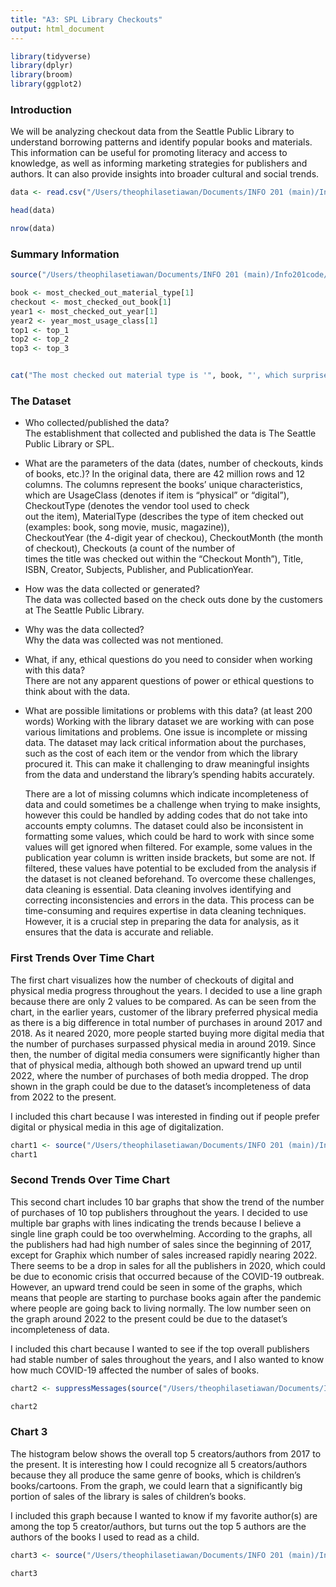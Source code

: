 ```yaml
---
title: "A3: SPL Library Checkouts"
output: html_document
---
```


```r
library(tidyverse)
library(dplyr)
library(broom)
library(ggplot2)
```

### Introduction

We will be analyzing checkout data from the Seattle Public Library to understand borrowing patterns and identify popular books and materials. This information can be useful for promoting literacy and access to knowledge, as well as informing marketing strategies for publishers and authors. It can also provide insights into broader cultural and social trends.
```r
data <- read.csv("/Users/theophilasetiawan/Documents/INFO 201 (main)/Info201code/a3-spl-checkouts-theophilaabigail/2017-2023-10-Checkouts-SPL-Data.csv")
```

```r
head(data)
```
```r
nrow(data)
```


### Summary Information

```r
source("/Users/theophilasetiawan/Documents/INFO 201 (main)/Info201code/a3-spl-checkouts-theophilaabigail/summary.R")

book <- most_checked_out_material_type[1]
checkout <- most_checked_out_book[1]
year1 <- most_checked_out_year[1]
year2 <- year_most_usage_class[1]
top1 <- top_1
top2 <- top_2
top3 <- top_3


cat("The most checked out material type is '", book, "', which surprised me a little because I thought it would be EBOOK. The most checked out book is '", checkout, "', and I personally have never heard of that book. I wanted to know if the top sales book would be a book I know or one of my favorite, but it was not. The year in which the most checked out material type is books is '", year1, "', which is to be expected since in '", year1, "' digital books were not too popular yet. The year in which the most usage class checked out is digital is '", year2, "', which makes sense because more people are going digital these days. The top 3 publishers based on the most number of check outs are '", top1, "', '", top2, "', '", top3, "', and I have only heard of HarperCollins.")
```


### The Dataset

- Who collected/published the data?  
  The establishment that collected and published the data is The Seattle Public Library or SPL.
  
- What are the parameters of the data (dates, number of checkouts, kinds of books, etc.)?
  In the original data, there are 42 million rows and 12 columns. The columns represent the books' unique characteristics,   which are UsageClass (denotes if item is “physical” or “digital”), CheckoutType (denotes the vendor tool used to check  
  out the item), MaterialType (describes the type of item checked out (examples: book, song movie, music, magazine)),  
  CheckoutYear (the 4-digit year of checkou), CheckoutMonth (the month of checkout), Checkouts (a count of the number of  
  times the title was checked out within the “Checkout Month"), Title, ISBN, Creator, Subjects, Publisher, and 
  PublicationYear.
  
- How was the data collected or generated?  
  The data was collected based on the check outs done by the customers at The Seattle Public Library.
  
- Why was the data collected?  
  Why the data was collected was not mentioned.
  
- What, if any, ethical questions do you need to consider when working with this data?  
  There are not any apparent questions of power or ethical questions to think about with the data.
  
- What are possible limitations or problems with this data?   (at least 200 words)
  Working with the library dataset we are working with can pose various limitations and problems. One issue is incomplete or missing data. The dataset may lack critical information about the purchases, such as the cost of each item or the vendor from which the library procured it. This can make it challenging to draw meaningful insights from the data and understand the library's spending habits accurately.
  
  There are a lot of missing columns which indicate incompleteness of data and could sometimes be a challenge when trying to make insights, however this could be handled by adding codes that do not take into accounts empty columns. The dataset could also be inconsistent in formatting some values, which could be hard to work with since some values will get ignored when filtered. For example, some values in the publication year   column is written inside brackets, but some are not. If filtered, these values have potential to be excluded from the analysis if the dataset is   not cleaned beforehand. To overcome these challenges, data cleaning is essential. Data cleaning involves identifying and correcting inconsistencies and errors in the data. This process can be time-consuming and requires expertise in data cleaning techniques. However, it is a crucial step in preparing the data for analysis, as it ensures that the data is   accurate and reliable.
  
  

### First Trends Over Time Chart

The first chart visualizes how the number of checkouts of digital and physical media progress throughout the years. I decided to use a line graph because there are only 2 values to be compared. As can be seen from the chart, in the earlier years, customer of the library preferred physical media as there is a big difference in total number of purchases in around 2017 and 2018. As it neared 2020, more people started buying more digital media that the number of purchases surpassed physical media in around 2019. Since then, the number of digital media consumers were significantly higher than that of physical media, although both showed an upward trend up until 2022, where the number of purchases of both media dropped. The drop shown in the graph could be due to the dataset's incompleteness of data from 2022 to the present.

I included this chart because I was interested in finding out if people prefer digital or physical media in this age of digitalization.

```r
chart1 <- source("/Users/theophilasetiawan/Documents/INFO 201 (main)/Info201code/a3-spl-checkouts-theophilaabigail/Chart_1_Physical_Digital.R")
chart1
```

### Second Trends Over Time Chart

This second chart includes 10 bar graphs that show the trend of the number of purchases of 10 top publishers throughout the years. I decided to use multiple bar graphs with lines indicating the trends because I believe a single line graph could be too overwhelming. According to the graphs, all the publishers had had high number of sales since the beginning of 2017, except for Graphix which number of sales increased rapidly nearing 2022. There seems to be a drop in sales for all the publishers in 2020, which could be due to economic crisis that occurred because of the COVID-19 outbreak. However, an upward trend could be seen in some of the graphs, which means that people are starting to purchase books again after the pandemic where people are going back to living normally. The low number seen on the graph around 2022 to the present could be due to the dataset's incompleteness of data.

I included this chart because I wanted to see if the top overall publishers had stable number of sales throughout the years, and I also wanted to know how much COVID-19 affected the number of sales of books. 

```r
chart2 <- suppressMessages(source("/Users/theophilasetiawan/Documents/INFO 201 (main)/Info201code/a3-spl-checkouts-theophilaabigail/Chart_2_top_publishers.R"))

chart2
```

### Chart 3

The histogram below shows the overall top 5 creators/authors from 2017 to the present. It is interesting how I could recognize all 5 creators/authors because they all produce the same genre of books, which is children's books/cartoons. From the graph, we could learn that a significantly big portion of sales of the library is sales of children's books. 

I included this graph because I wanted to know if my favorite author(s) are among the top 5 creator/authors, but turns out the top 5 authors are the authors of the books I used to read as a child.

```r
chart3 <- source("/Users/theophilasetiawan/Documents/INFO 201 (main)/Info201code/a3-spl-checkouts-theophilaabigail/Chart_3_top_creators.R")

chart3
```


